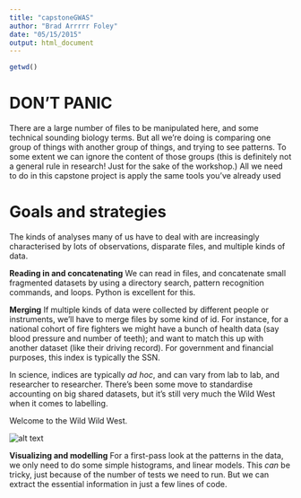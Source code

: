 ```yaml
---
title: "capstoneGWAS"
author: "Brad Arrrrr Foley"
date: "05/15/2015"
output: html_document
---
```


```r
getwd()
```


# DON'T PANIC

There are a large number of files to be manipulated here, and some technical sounding biology terms. But all we're doing is comparing one group of things with another group of things, and trying to see patterns. To some extent we can ignore the content of those groups (this is definitely not a general rule in research! Just for the sake of the workshop.) All we need to do in this capstone project is apply the same tools you've already used 

# Goals and strategies  
The kinds of analyses many of us have to deal with are increasingly characterised by lots of observations, disparate files, and multiple kinds of data.  

**Reading in and concatenating** We can read in files, and concatenate small fragmented datasets by using a directory search, pattern recognition commands, and loops. Python is excellent for this.

**Merging** If multiple kinds of data were collected by different people or instruments, we'll have to merge files by some kind of id. For instance, for a national cohort of fire fighters we might have a bunch of health data (say blood pressure and number of teeth); and want to match this up with another dataset (like their driving record). For government and financial purposes, this index is typically the SSN. 

In science, indices are typically *ad hoc*, and can vary from lab to lab, and researcher to researcher. There's been some move to standardise accounting on big shared datasets, but it's still very much the Wild West when it comes to labelling.  

Welcome to the Wild Wild West.

![alt text](figures/www.jpg)
\newline  

**Visualizing and modelling** For a first-pass look at the patterns in the data, we only need to do some simple histograms, and linear models. This *can* be tricky, just because of the number of tests we need to run. But we can extract the essential information in just a few lines of code.  
